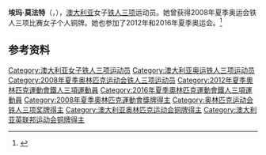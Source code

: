 {{NoteTA|G1=Sports}}
'''埃玛·莫法特'''（{{lang-en|Emma Moffatt}}，{{bd|1984年|9月7日}}），[[澳大利亚|澳大利亚]]女子[[铁人三项|铁人三项]]运动员。她曾获得2008年夏季奥运会铁人三项比赛女子个人铜牌。她也参加了2012年和2016年夏季奥运会。<ref>{{Cite web|title=Emma MOFFATT|url=https://www.olympic.org/emma-moffatt|accessdate=2021-03-20|work=International Olympic Committee|archive-date=2017-03-26|archive-url=https://web.archive.org/web/20170326085044/https://www.olympic.org/emma-moffatt|dead-url=no}}</ref>

== 参考资料 ==
{{reflist}}

{{Authority control}}
{{DEFAULTSORT:Moffatt, Emma}}
[[Category:澳大利亚女子铁人三项运动员|Category:澳大利亚女子铁人三项运动员]]
[[Category:澳大利亚奥运铁人三项运动员|Category:澳大利亚奥运铁人三项运动员]]
[[Category:2008年夏季奥林匹克运动会铁人三项运动员|Category:2008年夏季奥林匹克运动会铁人三项运动员]]
[[Category:2012年夏季奧林匹克運動會鐵人三項運動員|Category:2012年夏季奧林匹克運動會鐵人三項運動員]]
[[Category:2016年夏季奧林匹克運動會鐵人三項運動員|Category:2016年夏季奧林匹克運動會鐵人三項運動員]]
[[Category:2008年夏季奧林匹克運動會獎牌得主|Category:2008年夏季奧林匹克運動會獎牌得主]]
[[Category:奥林匹克运动会铁人三项奖牌得主|Category:奥林匹克运动会铁人三项奖牌得主]]
[[Category:澳大利亚奥林匹克运动会铜牌得主|Category:澳大利亚奥林匹克运动会铜牌得主]]
[[Category:澳大利亚英联邦运动会铜牌得主|Category:澳大利亚英联邦运动会铜牌得主]]